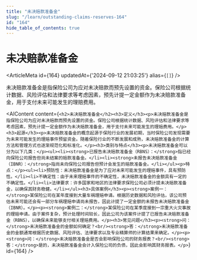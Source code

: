 ```yaml
---
title: "未决赔款准备金"
slug: "/learn/outstanding-claims-reserves-164"
id: "164"
hide_table_of_contents: true
---
```



# 未决赔款准备金

<ArticleMeta id={164} updatedAt={'2024-09-12 21:03:25'} alias={`[]`} />
<div className='border-solid border-b border-t-0 my-4 border-[var(--ifm-color-gray-300)]' />

未决赔款准备金是指保险公司为应对未决赔款而预先设置的资金。保险公司根据统计数据、风险评估和法律要求等考虑因素，预先计提一定金额作为未决赔款准备金，用于支付未来可能发生的理赔费用。

<AIContent content={`<h2>未决赔款准备金</h2><h3>定义</h3><p>未决赔款准备金是指保险公司为应对未决赔款而预先设置的资金。保险公司根据统计数据、风险评估和法律要求等考虑因素，预先计提一定金额作为未决赔款准备金，用于支付未来可能发生的理赔费用。</p><h3>起源</h3><p>未决赔款准备金的概念起源于保险行业的发展初期，当时保险公司发现需要为未来可能发生的理赔事件预留资金。随着保险行业的不断发展和成熟，未决赔款准备金的计算方法和管理方式也逐渐规范化和标准化。</p><h3>类别与特点</h3><p>未决赔款准备金可以分为以下几类：</p><ul><li><strong>已报告未决赔款准备金（RBNS）：</strong>指已经向保险公司报告但尚未结案的赔款准备金。</li><li><strong>未报告未决赔款准备金（IBNR）：</strong>指尚未向保险公司报告但预计会发生的赔款准备金。</li></ul><p>特点：</p><ul><li>预防性：未决赔款准备金是为了应对未来可能发生的理赔事件，具有预防性。</li><li>不确定性：由于未来理赔事件的不确定性，未决赔款准备金的金额具有一定的不确定性。</li><li>法律要求：许多国家和地区的法律要求保险公司必须计提未决赔款准备金，以确保其财务稳健。</li></ul><h3>具体案例</h3><p><strong>案例一：</strong>某保险公司在某年度接到大量车祸理赔申请。根据历史数据和风险评估，该公司预估未来可能还会有一部分车祸理赔申请尚未报告，因此计提了一定金额的未报告未决赔款准备金（IBNR）。</p><p><strong>案例二：</strong>某保险公司在某季度接到一宗重大火灾事故的理赔申请。由于案件复杂，预计处理时间较长，因此公司为该案件计提了已报告未决赔款准备金（RBNS），以确保未来能够支付相关理赔费用。</p><h3>常见问题</h3><p><strong>问：</strong>未决赔款准备金的金额如何确定？<br/><strong>答：</strong>未决赔款准备金的金额通常根据历史数据、风险评估、法律要求以及专业精算师的计算结果来确定。</p><p><strong>问：</strong>未决赔款准备金是否会影响保险公司的财务报表？<br/><strong>答：</strong>是的，未决赔款准备金会计入保险公司的负债，因此会影响其财务报表。</p>`} id={164} />
